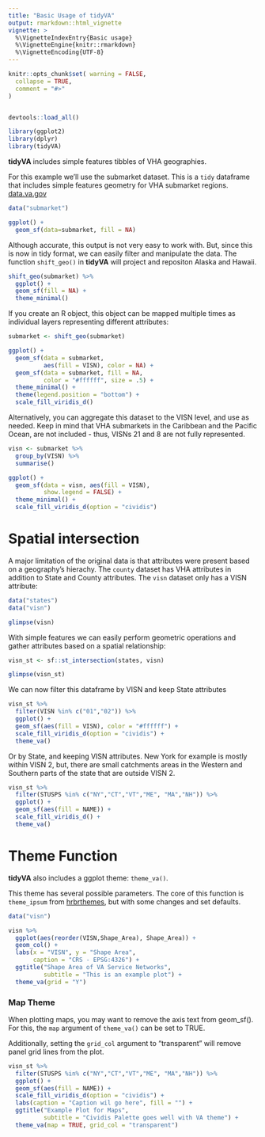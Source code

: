 ```yaml
---
title: "Basic Usage of tidyVA"
output: rmarkdown::html_vignette
vignette: >
  %\VignetteIndexEntry{Basic usage}
  %\VignetteEngine{knitr::rmarkdown}
  %\VignetteEncoding{UTF-8}
---
```


```r
knitr::opts_chunk$set( warning = FALSE,
  collapse = TRUE,
  comment = "#>"
)


devtools::load_all()

```


```r
library(ggplot2)
library(dplyr)
library(tidyVA)
```

__tidyVA__ includes simple features tibbles of VHA geographies.

For this example we'll use the submarket dataset.  This is a `tidy` dataframe that includes simple features geometry for VHA submarket regions.  [data.va.gov](https://www.data.va.gov/dataset/veterans-integrated-services-networks-visn-markets-submarkets-sectors-and-counties)

```r
data("submarket")

ggplot() + 
  geom_sf(data=submarket, fill = NA)

```


Although accurate, this output is not very easy to work with.  But, since this is now in tidy format, we can easily filter and manipulate the data. The function `shift_geo()` in __tidyVA__ will project and repositon Alaska and Hawaii. 


```r
shift_geo(submarket) %>% 
  ggplot() + 
  geom_sf(fill = NA) +
  theme_minimal()

```

If you create an R object, this object can be mapped multiple times as individual layers representing different attributes:

```r
submarket <- shift_geo(submarket)

ggplot() + 
  geom_sf(data = submarket,           
          aes(fill = VISN), color = NA) +  
  geom_sf(data = submarket, fill = NA, 
          color = "#ffffff", size = .5) + 
  theme_minimal() + 
  theme(legend.position = "bottom") +
  scale_fill_viridis_d()

```

Alternatively, you can aggregate this dataset to the VISN level, and use as needed.  Keep in mind that VHA submarkets in the Caribbean and the Pacific Ocean, are not included - thus, VISNs 21 and 8 are not fully represented.


```r
visn <- submarket %>% 
  group_by(VISN) %>% 
  summarise()

ggplot() + 
  geom_sf(data = visn, aes(fill = VISN), 
          show.legend = FALSE) +
  theme_minimal() + 
  scale_fill_viridis_d(option = "cividis")

```

# Spatial intersection

A major limitation of the original data is that attributes were present based on a geography's hierachy. The `county` dataset has VHA attributes in addition to State and County attributes.  The `visn` dataset only has a VISN attribute:

```r
data("states")
data("visn")

glimpse(visn)

```

With simple features we can easily perform geometric operations and gather attributes based on a spatial relationship:

```r
visn_st <- sf::st_intersection(states, visn)

glimpse(visn_st)

```

We can now filter this dataframe by VISN and keep State attributes

```r

visn_st %>% 
  filter(VISN %in% c("01","02")) %>% 
  ggplot() + 
  geom_sf(aes(fill = VISN), color = "#ffffff") +
  scale_fill_viridis_d(option = "cividis") +
  theme_va()

```

Or by State, and keeping VISN attributes. New York for example is mostly within VISN 2, but, there are small catchments areas in the Western and Southern parts of the state that are outside VISN 2.

```r

visn_st %>% 
  filter(STUSPS %in% c("NY","CT","VT","ME", "MA","NH")) %>% 
  ggplot() + 
  geom_sf(aes(fill = NAME)) +
  scale_fill_viridis_d() +
  theme_va()

```

# Theme Function

__tidyVA__ also includes a ggplot theme: `theme_va()`. 

This theme has several possible parameters.  The core of this function is `theme_ipsum` from [hrbrthemes](https://hrbrmstr.github.io/hrbrthemes/), but with some changes and set defaults.

```r
data("visn")

visn %>% 
  ggplot(aes(reorder(VISN,Shape_Area), Shape_Area)) +
  geom_col() + 
  labs(x = "VISN", y = "Shape Area", 
       caption = "CRS - EPSG:4326") +
  ggtitle("Shape Area of VA Service Networks", 
          subtitle = "This is an example plot") +
  theme_va(grid = "Y")

```

### Map Theme

When plotting maps, you may want to remove the axis text from geom_sf(). For this, the `map` argument of `theme_va()` can be set to TRUE.

Additionally, setting the `grid_col` argument to "transparent" will remove panel grid lines from the plot.

```r
visn_st %>% 
  filter(STUSPS %in% c("NY","CT","VT","ME", "MA","NH")) %>% 
  ggplot() + 
  geom_sf(aes(fill = NAME)) +
  scale_fill_viridis_d(option = "cividis") +
  labs(caption = "Caption wil go here", fill = "") +
  ggtitle("Example Plot for Maps", 
          subtitle = "Cividis Palette goes well with VA theme") +
  theme_va(map = TRUE, grid_col = "transparent") 
```
